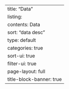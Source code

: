 ---
title: "Data"
listing: 
  contents: Data
  sort: "data desc"
  type: default
  categories: true
  sort-ui: true
  filter-ui: true
page-layout: full
title-block-banner: true
---